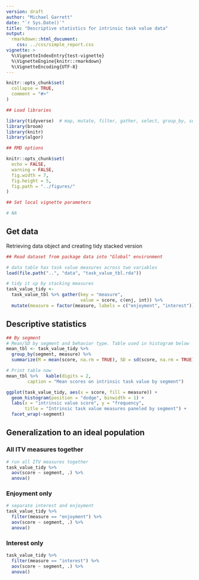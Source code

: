 ```yaml
---
version: draft
author: "Michael Garrett"
date: "`r Sys.Date()`"
title: "Descriptive statistics for intrinsic task value data"
output: 
  rmarkdown::html_document:
    css: ../css/simple_report.css
vignette: >
  %\VignetteIndexEntry{test-vignette}
  %\VignetteEngine{knitr::rmarkdown}
  %\VignetteEncoding{UTF-8}
---
```


```r
knitr::opts_chunk$set(
  collapse = TRUE,
  comment = "#>"
)
```

```r
## Load libraries

library(tidyverse)  # map, mutate, filter, gather, select, group_by, summarize
library(broom)
library(knitr)
library(algor)

## RMD options

knitr::opts_chunk$set(
  echo = FALSE,
  warning = FALSE,
  fig.width = 7, 
  fig.height = 5,
  fig.path = "../figures/"
)

## Set local vignette parameters

# NA
```

## Get data

Retrieving data object and creating tidy stacked version

```r

## Read dataset from package data into "Global" environment

# data table has task value measures across two variables
load(file.path("..", "data", "task_value_tbl.rda"))

# tidy it up by stacking measures
task_value_tidy <- 
  task_value_tbl %>% gather(key = "measure", 
                            value = score, c(enj, int)) %>% 
  mutate(measure = factor(measure, labels = c("enjoyment", "interest")))
```

## Descriptive statistics

```r

## By segment
# Mean/SD by segment and behavior type. Table used in histogram below
mean_tbl <- task_value_tidy %>% 
  group_by(segment, measure) %>% 
  summarize(M = mean(score, na.rm = TRUE), SD = sd(score, na.rm = TRUE))

# Print table now
mean_tbl %>%   kable(digits = 2, 
        caption = "Mean scores on intrinsic task value by segment")

```

```r

ggplot(task_value_tidy, aes(x = score, fill = measure)) + 
  geom_histogram(position = "dodge", binwidth = 1) + 
  labs(x = "intrinsic value score", y = "frequency",
       title = "Intrinsic task value measures paneled by segment") +
  facet_wrap(~segment)

```

## Generalization to an ideal population

### All ITV measures together

```r

# run all ITV measures together
task_value_tidy %>% 
  aov(score ~ segment, .) %>% 
  anova()
```

### Enjoyment only

```r
# separate interest and enjoyment
task_value_tidy %>% 
  filter(measure == "enjoyment") %>% 
  aov(score ~ segment, .) %>% 
  anova()
```

### Interest only

```r
task_value_tidy %>% 
  filter(measure == "interest") %>% 
  aov(score ~ segment, .) %>% 
  anova()
```


